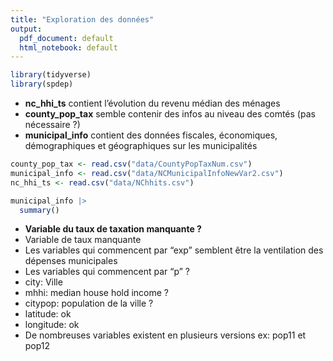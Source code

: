 ```yaml
---
title: "Exploration des données"
output:
  pdf_document: default
  html_notebook: default
---
```


```r
library(tidyverse)
library(spdep)
```

-   **nc_hhi_ts** contient l'évolution du revenu médian des ménages
-   **county_pop_tax** semble contenir des infos au niveau des comtés (pas nécessaire ?)
-   **municipal_info** contient des données fiscales, économiques, démographiques et géographiques sur les municipalités

```r
county_pop_tax <- read.csv("data/CountyPopTaxNum.csv")
municipal_info <- read.csv("data/NCMunicipalInfoNewVar2.csv")
nc_hhi_ts <- read.csv("data/NChhits.csv")

municipal_info |> 
  summary()
```

-   **Variable du taux de taxation manquante ?**
-   Variable de taux manquante
-   Les variables qui commencent par "exp" semblent être la ventilation des dépenses municipales
-   Les variables qui commencent par "p" ?
-   city: Ville
-   mhhi: median house hold income ?
-   citypop: population de la ville ?
-   latitude: ok
-   longitude: ok
-   De nombreuses variables existent en plusieurs versions ex: pop11 et pop12
